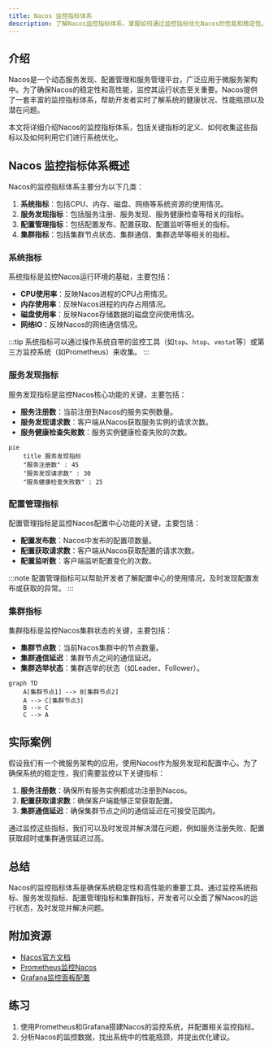 ```yaml
---
title: Nacos 监控指标体系
description: 了解Nacos监控指标体系，掌握如何通过监控指标优化Nacos的性能和稳定性。
---
```


## 介绍

Nacos是一个动态服务发现、配置管理和服务管理平台，广泛应用于微服务架构中。为了确保Nacos的稳定性和高性能，监控其运行状态至关重要。Nacos提供了一套丰富的监控指标体系，帮助开发者实时了解系统的健康状况、性能瓶颈以及潜在问题。

本文将详细介绍Nacos的监控指标体系，包括关键指标的定义、如何收集这些指标以及如何利用它们进行系统优化。

## Nacos 监控指标体系概述

Nacos的监控指标体系主要分为以下几类：

1. **系统指标**：包括CPU、内存、磁盘、网络等系统资源的使用情况。
2. **服务发现指标**：包括服务注册、服务发现、服务健康检查等相关的指标。
3. **配置管理指标**：包括配置发布、配置获取、配置监听等相关的指标。
4. **集群指标**：包括集群节点状态、集群通信、集群选举等相关的指标。

### 系统指标

系统指标是监控Nacos运行环境的基础，主要包括：

- **CPU使用率**：反映Nacos进程的CPU占用情况。
- **内存使用率**：反映Nacos进程的内存占用情况。
- **磁盘使用率**：反映Nacos存储数据的磁盘空间使用情况。
- **网络IO**：反映Nacos的网络通信情况。

:::tip
系统指标可以通过操作系统自带的监控工具（如`top`、`htop`、`vmstat`等）或第三方监控系统（如Prometheus）来收集。
:::

### 服务发现指标

服务发现指标是监控Nacos核心功能的关键，主要包括：

- **服务注册数**：当前注册到Nacos的服务实例数量。
- **服务发现请求数**：客户端从Nacos获取服务实例的请求次数。
- **服务健康检查失败数**：服务实例健康检查失败的次数。

```mermaid
pie
    title 服务发现指标
    "服务注册数" : 45
    "服务发现请求数" : 30
    "服务健康检查失败数" : 25
```

### 配置管理指标

配置管理指标是监控Nacos配置中心功能的关键，主要包括：

- **配置发布数**：Nacos中发布的配置项数量。
- **配置获取请求数**：客户端从Nacos获取配置的请求次数。
- **配置监听数**：客户端监听配置变化的次数。

:::note
配置管理指标可以帮助开发者了解配置中心的使用情况，及时发现配置发布或获取的异常。
:::

### 集群指标

集群指标是监控Nacos集群状态的关键，主要包括：

- **集群节点数**：当前Nacos集群中的节点数量。
- **集群通信延迟**：集群节点之间的通信延迟。
- **集群选举状态**：集群选举的状态（如Leader、Follower）。

```mermaid
graph TD
    A[集群节点1] --> B[集群节点2]
    A --> C[集群节点3]
    B --> C
    C --> A
```

## 实际案例

假设我们有一个微服务架构的应用，使用Nacos作为服务发现和配置中心。为了确保系统的稳定性，我们需要监控以下关键指标：

1. **服务注册数**：确保所有服务实例都成功注册到Nacos。
2. **配置获取请求数**：确保客户端能够正常获取配置。
3. **集群通信延迟**：确保集群节点之间的通信延迟在可接受范围内。

通过监控这些指标，我们可以及时发现并解决潜在问题，例如服务注册失败、配置获取超时或集群通信延迟过高。

## 总结

Nacos的监控指标体系是确保系统稳定性和高性能的重要工具。通过监控系统指标、服务发现指标、配置管理指标和集群指标，开发者可以全面了解Nacos的运行状态，及时发现并解决问题。

## 附加资源

- [Nacos官方文档](https://nacos.io/zh-cn/docs/what-is-nacos.html)
- [Prometheus监控Nacos](https://prometheus.io/docs/guides/nacos/)
- [Grafana监控面板配置](https://grafana.com/docs/grafana/latest/datasources/prometheus/)

## 练习

1. 使用Prometheus和Grafana搭建Nacos的监控系统，并配置相关监控指标。
2. 分析Nacos的监控数据，找出系统中的性能瓶颈，并提出优化建议。
